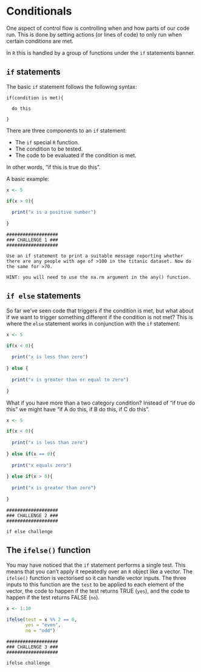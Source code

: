 # Conditionals

One aspect of control flow is controlling when and how parts of our code run. This is done by setting actions (or lines of code) to only run when certain conditions are met.

In `R` this is handled by a group of functions under the `if` statements banner.

## `if` statements

The basic `if` statement follows the following syntax:

```{}
if(condition is met){
  
  do this
  
}
```

There are three components to an `if` statement:

*  The `if` special `R` function.
*  The condition to be tested.
*  The code to be evaluated if the condition is met.

In other words, "if this is true do this".

A basic example:

```r
x <- 5

if(x > 0){
  
  print("x is a positive number")
  
}

```

```{}
###################
### CHALLENGE 1 ###
###################

Use an if statement to print a suitable message reporting whether there are any people with age of >100 in the titanic dataset. Now do the same for >70. 

HINT: you will need to use the na.rm argument in the any() function.
```

## `if else` statements

So far we've seen code that triggers if the condition is met, but what about if we want to trigger something different if the condition is not met? This is where the `else` statement works in conjunction with the `if` statement:

```r
x <- 5

if(x < 0){
  
  print("x is less than zero")
  
} else {
  
  print("x is greater than or equal to zero")
  
}
```

What if you have more than a two category condition? Instead of "if true do this" we might have "if A do this, if B do this, if C do this". 

```r
x <- 5

if(x < 0){
  
  print("x is less than zero")
  
} else if(x == 0){
  
  print("x equals zero")
  
} else if(x > 0){
  
  print("x is greater than zero")
  
}
```

```{}
###################
### CHALLENGE 2 ###
###################

if else challenge
```

## The `ifelse()` function

You may have noticed that the `if` statement performs a single test. This means that you can't apply it repeatedly over an `R` object like a vector. The `ifelse()` function is vectorised so it can handle vector inputs. The three inputs to this function are the `test` to be applied to each element of the vector, the code to happen if the test returns TRUE (`yes`), and the code to happen if the test returns FALSE (`no`).

```r
x <- 1:10

ifelse(test = x %% 2 == 0, 
       yes = "even", 
       no = "odd")
```

```{}
###################
### CHALLENGE 3 ###
###################

ifelse challenge
```
